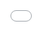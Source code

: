 ```yaml
---
# title: "PCTNI: Propensity to Cycle Tool for Northern Ireland"
# format: dashboard
execute: 
  include: false
  echo: false
format: 
  html:
    page-layout: full
---
```


```{=html}
<style>
/* Remove all margins and padding */
* {
  margin: 0;
  padding: 0;
  box-sizing: border-box;
}

/* Make html and body full viewport */
html, body {
  height: 100vh;
  width: 100vw;
  overflow: hidden;
}

/* Make the iframe full screen */
iframe {
  width: 100vw !important;
  height: 100vh !important;
  border: none !important;
  position: fixed !important;
  top: 0 !important;
  left: 0 !important;
  z-index: 1000;
}

/* Override any Quarto containers */
.container, .container-fluid, main, .content, body > div {
  max-width: none !important;
  width: 100% !important;
  height: 100% !important;
  margin: 0 !important;
  padding: 0 !important;
}
</style>
```

<iframe src="osm_network_plot.html" title="Map"></iframe>

<!-- # Introduction

Evidence on cycling potential at the network can inform more cost-effective investment and help ensure that the schemes offering most 'boom for buck' are prioritised in planned pipelines of work.
The proposal is to develop a Propensity to Cycle Tool for Northern Ireland (PCTNI) to help achieve these aims.
The work can move quickly because all input datasets for a 'fastrack' version of the tool are available and the team has experience in developing similar tools for other parts of the UK and Ireland.
An early prototype of the results has already been developed to demonstrate the approach.

## Existing Tools and Resources

-   The PCT for England and Wales: [www.pct.bike](https://www.pct.bike/)
    -   Main tool for strategic network planning
    -   Large multi-year DfT funded project
    -   Built foundations that led to more cost-efficient projects
-   The CRUSE tool for Republic of Ireland: [www.cruse.bike](https://www.cruse.bike/)
    -   Deployed across all of Ireland
    -   Added functionality for multiple trip purposes
    -   Uses origin-destination data with 'odjitter' software
    -   Provides estimates of current and potential future cycling levels
-   The NPT for Scotland: [www.npt.scot](https://www.npt.scot/)
    -   Web application for strategic cycle network planning
    -   Original "fast track" version delivered within 3 months
    -   Based on commuting data -->

